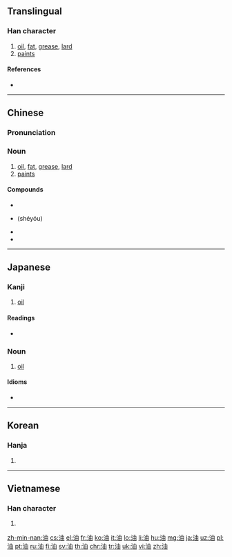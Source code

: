 {{also|沺}}
==Translingual==
{{stroke order|strokes=8}}

===Han character===
{{Han char|rn=85|rad=水|as=05|sn=8|four=3516<sub>0</sub>|canj=水中田 (ELW)|ids=⿰[[氵]][[由]]}}

# [[oil]], [[fat]], [[grease]], [[lard]]
# [[paint]]s

====References====
* {{Han ref|kx=0614.040|dkj=17253|dj=1007.080|hdz=31585.010|uh=6CB9|ud=27833|bh=AA6F|bd=43631}}

----

==Chinese==

===Pronunciation===
{{zh-pron
|m=yóu,yòu
|c=jau4
|mn=iû
|cat=n}}

===Noun===
{{zh-noun}}

# [[oil]], [[fat]], [[grease]], [[lard]]
# [[paint]]s

====Compounds====
* {{zh-l|加油站}}
* {{zh-l|蛇油}} (shéyóu)
* {{zh-l|油漆}}
* {{zh-l|油桃}}

----

==Japanese==

===Kanji===
{{ja-kanji|grade=3|rs=水05}}

# [[oil]]

====Readings====
* {{ja-readings|on=[[ゆ]] (''yu''), [[ゆう]] (''yū'')|kun=[[あぶら]] (''abura'')}}

===Noun===
{{ja-noun|あぶら}}

# [[oil]]

====Idioms====
* {{ja-r|油を売る|あぶら を うる|gloss=waste time}}

----

==Korean==

===Hanja===
{{ko-hanja|hangeul=[[유]]|eumhun=|rv=yu|mr=yu|y=yu}}

# {{defn|lang=ko|sort=水05}}

----

==Vietnamese==

===Han character===
{{vi-hantu|[[du]], [[dầu]], [[dẫu]], [[dàu]], [[dư]], [[dù]], [[du]], [[rầu]], [[trầu]]|rs=水05}}

# {{defn|lang=vi|sort=水05}}

[[zh-min-nan:油]]
[[cs:油]]
[[el:油]]
[[fr:油]]
[[ko:油]]
[[it:油]]
[[lo:油]]
[[li:油]]
[[hu:油]]
[[mg:油]]
[[ja:油]]
[[uz:油]]
[[pl:油]]
[[pt:油]]
[[ru:油]]
[[fi:油]]
[[sv:油]]
[[th:油]]
[[chr:油]]
[[tr:油]]
[[uk:油]]
[[vi:油]]
[[zh:油]]